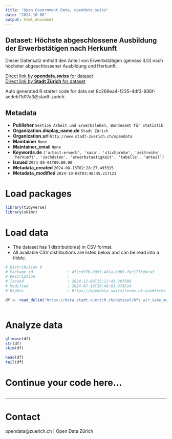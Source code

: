 ```yaml
---
title: "Open Government Data, opendata.swiss"
date: "2024-10-08"
output: html_document
---
```


## Dataset: Höchste abgeschlossene Ausbildung der Erwerbstätigen nach Herkunft

Dieser Datensatz enthält den Anteil von Erwerbstätigen (gemäss ILO)  nach höchster abgeschlossener Ausbildung und Herkunft.


[Direct link by **opendata.swiss** for dataset](https://opendata.swiss/de/dataset/hochste-abgeschlossene-ausbildung-der-erwerbstatigen-nach-herkunft1)<br>
[Direct link by **Stadt Zürich** for dataset](https://data.stadt-zuerich.ch/dataset/bfs_wir_sake_maxedu_erwtge_herkunft_od5044)

Auto generated R starter code for data set 8c269ea4-f235-4df3-936f-aedebf1d17a3@stadt-zurich.

## Metadata

- **Publisher** `Sektion Arbeit und Erwerbsleben, Bundesamt für Statistik`
- **Organization.display_name.de** `Stadt Zürich`
- **Organization.url** `http://www.stadt-zuerich.ch/opendata`
- **Maintainer** `None`
- **Maintainer_email** `None`
- **Keywords.de** `['arbeit-erwerb', 'sasa', 'stichprobe', 'zeitreihe', 'herkunft', 'sachdaten', 'erwerbstaetigkeit', 'tabelle', 'anteil']`
- **Issued** `2024-05-01T00:00:00`
- **Metadata_created** `2024-08-13T02:28:27.493315`
- **Metadata_modified** `2024-10-08T03:48:45.217121`


# Load packages

```r

library(tidyverse)
library(skimr)

```

# Load data

-   The dataset has 1 distribution(s) in CSV format.
-   All available CSV distributions are listed below and can be read into a tibble.

```r

# Distribution 0
# Package_id               : 4f2cd7f6-809f-481a-b0b5-fec17f3ebcaf
# Description              : 
# Issued                   : 2024-12-08T15:12:41.297680
# Modified                 : 2024-07-10T20:49:03.674514
# Rights                   : https://opendata.swiss/terms-of-use#terms_open

df <- read_delim('https://data.stadt-zuerich.ch/dataset/bfs_wir_sake_maxedu_erwtge_herkunft_od5044/download/WIR504OD5044.csv')



```

# Analyze data

```r

glimpse(df)
str(df)
skim(df)

head(df)
tail(df)

```

# Continue your code here...

```r

```

------------------------------------------------------------------------

# Contact

opendata@zuerich.ch | Open Data Zürich
